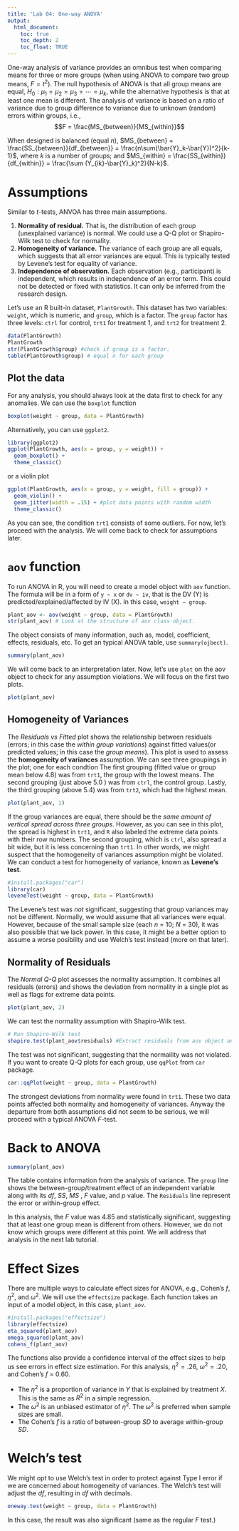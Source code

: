 ```yaml
---
title: 'Lab 04: One-way ANOVA'
output:
  html_document:
    toc: true
    toc_depth: 2
    toc_float: TRUE
---
```


One-way analysis of variance provides an omnibus test when comparing means for three or more groups (when using ANOVA to compare two group means, $F = t^2$). The null hypothesis of ANOVA is that all group means are equal, $H_0: \mu_1 = \mu_2 = \mu_3 = \cdots = \mu_k$, while the alternative hypothesis is that at least one mean is different. The analysis of variance is based on a ratio of variance due to group difference to variance due to unknown (random) errors within groups, i.e., $$F = \frac{MS_{between}}{MS_{within}}$$

When designed is balanced (equal $n$), $MS_{between} = \frac{SS_{between}}{df_{between}} = \frac{n\sum(\bar{Y}_k-\bar{Y})^2}{k-1}$, where $k$ is a number of groups; and $MS_{within} = \frac{SS_{within}}{df_{within}} = \frac{\sum (Y_{ik}-\bar{Y}_k)^2}{N-k}$. 

# Assumptions
Similar to *t*-tests, ANVOA has three main assumptions.

1. **Normality of residual.** That is, the distribution of each group (unexplained variance) is normal. We could use a Q-Q plot or Shapiro-Wilk test to check for normality. 
2. **Homogeneity of variance.** The variance of each group are all equals, which suggests that all error variances are equal. This is typically tested by Levene's test for equality of variance. 
3. **Independence of observation.** Each observation (e.g., participant) is independent, which results in independence of an error term. This could not be detected or fixed with statistics. It can only be inferred from the research design. 

Let's use an R built-in dataset, `PlantGrowth`. This dataset has two variables: `weight`, which is numeric, and `group`, which is a factor. The `group` factor has three levels: `ctrl` for control, `trt1` for treatment 1, and  `trt2` for treatment 2. 

```r
data(PlantGrowth)
PlantGrowth
str(PlantGrowth$group) #check if group is a factor. 
table(PlantGrowth$group) # equal n for each group
```

## Plot the data
For any analysis, you should always look at the data first to check for any anomalies. We can use the `boxplot` function

```r
boxplot(weight ~ group, data = PlantGrowth) 
```

Alternatively, you can use `ggplot2`.

```r
library(ggplot2)
ggplot(PlantGrowth, aes(x = group, y = weight)) +
  geom_boxplot() +
  theme_classic()
```

or a violin plot

```r
ggplot(PlantGrowth, aes(x = group, y = weight, fill = group)) +
  geom_violin() +
  geom_jitter(width = .15) + #plot data points with random width
  theme_classic()
```

As you can see, the condition `trt1` consists of some outliers. For now, let's proceed with the analysis. We will come back to check for assumptions later.

# `aov` function

To run ANOVA in R, you will need to create a model object with `aov` function. The formula will be in a form of `y ~ x` or `dv ~ iv`, that is the DV (Y) is predicted/explained/affected by IV (X). In this case, `weight ~ group`. 

```r
plant_aov <- aov(weight ~ group, data = PlantGrowth)
str(plant_aov) # Look at the structure of aov class object. 
```

The object consists of many information, such as, model, coefficient, effects, residuals, etc. To get an typical ANOVA table, use `summary(ojbect)`.

```r
summary(plant_aov)
```

We will come back to an interpretation later. Now, let's use `plot` on the aov object to check for any assumption violations. We will focus on the first two plots.
```r
plot(plant_aov)
```

## Homogeneity of Variances
The *Residuals vs Fitted* plot shows the relationship between residuals (errors; in this case the *within group variations*) against fitted values(or predicted values; in this case the *group means*). This plot is used to assess the **homogeneity of variances** assumption. We can see three groupings in the plot; one for each condtion The first grouping (fitted value or group mean below 4.8) was from `trt1`, the group with the lowest means. The second grouping (just above 5.0 ) was from `ctrl`, the control group. Lastly, the third grouping (above 5.4) was from `trt2`, which had the highest mean. 

```r
plot(plant_aov, 1)
```

If the group variances are equal, there should be the *same amount of vertical spread across three groups*. However, as you can see in this plot, the spread is highest in `trt1`, and `R` also labeled the extreme data points with their row numbers. The second grouping, which is `ctrl`, also spread a bit wide, but it is less concerning than `trt1`. In other words, we might suspect that the homogeneity of variances assumption might be violated. We can conduct a test for homogeneity of variance, known as **Levene's test**. 

```r
#install.packages("car") 
library(car)
leveneTest(weight ~ group, data = PlantGrowth)
```

The Levene's test was *not* significant, suggesting that group variances may not be different. Normally, we would assume that all variances were equal. However, because of the small sample size (each *n* = 10; *N* = 30), it was also possible that we lack power. In this case, it might be a better option to assume a worse posibility and use Welch's test instead (more on that later). 

## Normality of Residuals
The *Normal Q-Q* plot assesses the normality assumption. It combines all residuals (errors) and shows the deviation from normality in a single plot as well as flags for extreme data points. 

```r
plot(plant_aov, 2)
```

We can test the normality assumption with Shapiro-Wilk test. 

```r
# Run Shapiro-Wilk test
shapiro.test(plant_aov$residuals) #Extract residuals from aov object and use them in shapiro.test.
```

The test was not significant, suggesting that the normaility was not violated. If you want to create Q-Q plots for each group, use `qqPlot` from `car` package.

```r
car::qqPlot(weight ~ group, data = PlantGrowth)
```

The strongest deviations from normality were found in `trt1`. These two data points affected both normality and homogeneity of variances. Anyway the departure from both assumptions did not seem to be serious, we will proceed with a typical ANOVA *F*-test. 

# Back to ANOVA

```r
summary(plant_aov)
```

The table contains information from the analysis of variance. The `group` line shows the between-group/treatment effect of an independent variable along with its $df$, $SS$, $MS$ , $F$ value, and $p$ value. The `Residuals` line represent the error or within-group effect. 

In this analysis, the *F* value was 4.85 and statistically significant, suggesting that at least one group mean is different from others. However, we do not know which groups were different at this point. We will address that analysis in the next lab tutorial. 

# Effect Sizes
There are multiple ways to calculate effect sizes for ANOVA, e.g., Cohen's $f$, $\eta^2$, and $\omega^2$. We will use the `effectsize` package. Each function takes an input of a model object, in this case, `plant_aov`. 

```r
#install.packages("effectsize")
library(effectsize)
eta_squared(plant_aov)
omega_squared(plant_aov)
cohens_f(plant_aov)
```

The functions also provide a confidence interval of the effect sizes to help us see errors in effect size estimation. For this analysis, $\eta^2 = .26$, $\omega^2 = .20$, and Cohen's $f$ = 0.60. 

* The $\eta^2$ is a proportion of variance in *Y* that is explained by treatment *X*. This is the same as $R^2$ in a simple regression. 
* The $\omega^2$ is an unbiased estimator of $\eta^2$. The $\omega^2$ is preferred when sample sizes are small. 
* The Cohen's $f$ is a ratio of between-group *SD* to average within-group *SD*.

# Welch's test
We might opt to use Welch's test in order to protect against Type I error if we are concerned about homogeneity of variances. The Welch's test will adjust the *df*, resulting in *df* with decimals.
```r
oneway.test(weight ~ group, data = PlantGrowth)
```
In this case, the result was also significant (same as the regular *F* test.)
